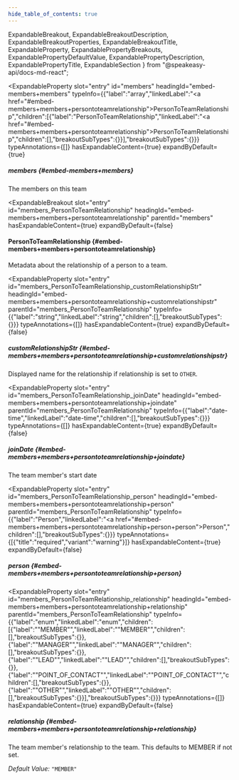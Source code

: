 ```yaml
---
hide_table_of_contents: true
---
```

  ExpandableBreakout,
  ExpandableBreakoutDescription,
  ExpandableBreakoutProperties,
  ExpandableBreakoutTitle,
  ExpandableProperty,
  ExpandablePropertyBreakouts,
  ExpandablePropertyDefaultValue,
  ExpandablePropertyDescription,
  ExpandablePropertyTitle,
  ExpandableSection
} from "@speakeasy-api/docs-md-react";

<ExpandableSection>

<ExpandableProperty
  slot="entry"
  id="members"
  headingId="embed-members+members"
  typeInfo={{"label":"array","linkedLabel":"<a href=\"#embed-members+members+persontoteamrelationship\">PersonToTeamRelationship</a>","children":[{"label":"PersonToTeamRelationship","linkedLabel":"<a href=\"#embed-members+members+persontoteamrelationship\">PersonToTeamRelationship</a>","children":[],"breakoutSubTypes":{}}],"breakoutSubTypes":{}}}
  typeAnnotations={[]}
  hasExpandableContent={true}
  expandByDefault={true}
>

<ExpandablePropertyTitle slot="title">

##### members \{#embed-members+members\}

</ExpandablePropertyTitle>

<ExpandablePropertyDescription slot="description">

The members on this team

</ExpandablePropertyDescription>

<ExpandablePropertyBreakouts slot="breakouts">

<ExpandableBreakout
  slot="entry"
  id="members_PersonToTeamRelationship"
  headingId="embed-members+members+persontoteamrelationship"
  parentId="members"
  hasExpandableContent={true}
  expandByDefault={false}
>

<ExpandableBreakoutTitle slot="title">

#### PersonToTeamRelationship \{#embed-members+members+persontoteamrelationship\}

</ExpandableBreakoutTitle>

<ExpandableBreakoutDescription slot="description">

Metadata about the relationship of a person to a team.

</ExpandableBreakoutDescription>

<ExpandableBreakoutProperties slot="properties">

<ExpandableProperty
  slot="entry"
  id="members_PersonToTeamRelationship_customRelationshipStr"
  headingId="embed-members+members+persontoteamrelationship+customrelationshipstr"
  parentId="members_PersonToTeamRelationship"
  typeInfo={{"label":"string","linkedLabel":"string","children":[],"breakoutSubTypes":{}}}
  typeAnnotations={[]}
  hasExpandableContent={true}
  expandByDefault={false}
>

<ExpandablePropertyTitle slot="title">

##### customRelationshipStr \{#embed-members+members+persontoteamrelationship+customrelationshipstr\}

</ExpandablePropertyTitle>

<ExpandablePropertyDescription slot="description">

Displayed name for the relationship if relationship is set to `OTHER`.

</ExpandablePropertyDescription>

</ExpandableProperty>

<ExpandableProperty
  slot="entry"
  id="members_PersonToTeamRelationship_joinDate"
  headingId="embed-members+members+persontoteamrelationship+joindate"
  parentId="members_PersonToTeamRelationship"
  typeInfo={{"label":"date-time","linkedLabel":"date-time","children":[],"breakoutSubTypes":{}}}
  typeAnnotations={[]}
  hasExpandableContent={true}
  expandByDefault={false}
>

<ExpandablePropertyTitle slot="title">

##### joinDate \{#embed-members+members+persontoteamrelationship+joindate\}

</ExpandablePropertyTitle>

<ExpandablePropertyDescription slot="description">

The team member's start date

</ExpandablePropertyDescription>

</ExpandableProperty>

<ExpandableProperty
  slot="entry"
  id="members_PersonToTeamRelationship_person"
  headingId="embed-members+members+persontoteamrelationship+person"
  parentId="members_PersonToTeamRelationship"
  typeInfo={{"label":"Person","linkedLabel":"<a href=\"#embed-members+members+persontoteamrelationship+person+person\">Person</a>","children":[],"breakoutSubTypes":{}}}
  typeAnnotations={[{"title":"required","variant":"warning"}]}
  hasExpandableContent={true}
  expandByDefault={false}
>

<ExpandablePropertyTitle slot="title">

##### person \{#embed-members+members+persontoteamrelationship+person\}

</ExpandablePropertyTitle>

<ExpandablePropertyBreakouts slot="breakouts">

</ExpandablePropertyBreakouts>

</ExpandableProperty>

<ExpandableProperty
  slot="entry"
  id="members_PersonToTeamRelationship_relationship"
  headingId="embed-members+members+persontoteamrelationship+relationship"
  parentId="members_PersonToTeamRelationship"
  typeInfo={{"label":"enum","linkedLabel":"enum","children":[{"label":"\"MEMBER\"","linkedLabel":"\"MEMBER\"","children":[],"breakoutSubTypes":{}},{"label":"\"MANAGER\"","linkedLabel":"\"MANAGER\"","children":[],"breakoutSubTypes":{}},{"label":"\"LEAD\"","linkedLabel":"\"LEAD\"","children":[],"breakoutSubTypes":{}},{"label":"\"POINT_OF_CONTACT\"","linkedLabel":"\"POINT_OF_CONTACT\"","children":[],"breakoutSubTypes":{}},{"label":"\"OTHER\"","linkedLabel":"\"OTHER\"","children":[],"breakoutSubTypes":{}}],"breakoutSubTypes":{}}}
  typeAnnotations={[]}
  hasExpandableContent={true}
  expandByDefault={false}
>

<ExpandablePropertyTitle slot="title">

##### relationship \{#embed-members+members+persontoteamrelationship+relationship\}

</ExpandablePropertyTitle>

<ExpandablePropertyDescription slot="description">

The team member's relationship to the team. This defaults to MEMBER if not set.

</ExpandablePropertyDescription>

<ExpandablePropertyDefaultValue slot="defaultValue">

_Default Value:_ `"MEMBER"`

</ExpandablePropertyDefaultValue>

</ExpandableProperty>

</ExpandableBreakoutProperties>

</ExpandableBreakout>

</ExpandablePropertyBreakouts>

</ExpandableProperty>

</ExpandableSection>